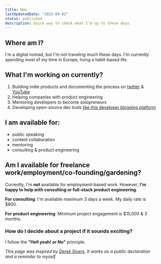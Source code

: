 ```yaml
---
title: Now
lastUpdatedDate: "2023-09-02"
status: published
description: Quick way to check what I'm up to these days.
---
```


## Where am I?

I'm a digital nomad, but I'm not traveling much these days. I'm currently spending most of my time in Europe, living a habit-based life.

## What I'm working on currently?

1. Building indie products and documenting the process on [twitter](https://twitter.com/thedevdavid) & [YouTube](https://www.youtube.com/@thedevdavid)
2. Helping companies with product engineering
2. Mentoring developers to become solopreneurs
3. Developing open-source dev tools [like this developer blogging platform](https://github.com/thedevdavid/digital-garden)

## I am available for:

- public speaking
- content collaboration
- mentoring
- consulting & product engineering

## Am I available for freelance work/employment/co-founding/gardening?

Currently, I'm **not** available for employment-based work. However, __I'm happy to help with consulting or full-stack product engineering__.

__For consulting__: I'm available maximum 3 days a week. My daily rate is $800.

__For product engineering__: Minimum project engagement is $15,000 & 3 months.

### How do I decide about a project if it sounds exciting?

I follow the **"Hell yeah! or No"** principle.

_This page was inspired by [Derek Sivers](https://nownownow.com/about). It works as a public declaration and a reminder to myself._
